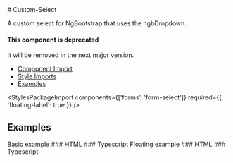 
<Meta of={CustomSelectStories} />

<div className="docs-title">
  # Custom-Select

  <nav>
    <link-design of={JSON.stringify(CustomSelectStories)}></link-design>
    <PostComponentDemoLink component="custom-select" />
  </nav>
</div>

<p className="lead">A custom select for NgBootstrap that uses the ngbDropdown.</p>

<PostBanner type="warning">
  <h4 slot="heading">This component is deprecated</h4>
  <p>It will be removed in the next major version.</p>
</PostBanner>

<ul>
  <li>
    <a href="#component-import" target="_self">
      Component Import
    </a>
  </li>
  <li>
    <a href="#style-imports" target="_self">
      Style Imports
    </a>
  </li>
  <li>
    <a href="#examples" target="_self">
      Examples
    </a>
  </li>
</ul>

<NgbComponentImport component="dropdown" />

<StylesPackageImport components={['forms', 'form-select']} required={{ 'floating-label': true }} />

## Examples

<post-tabs>
  <post-tab-header panel="sampleBasic">Basic example</post-tab-header>
  <post-tab-panel name="sampleBasic">
    ### HTML
    <Source code={SampleBasicHTML} language="html" />
    ### Typescript
    <Source code={SampleBasicTS} language="typescript" />
  </post-tab-panel>
  <post-tab-header panel="sampleFloating">Floating example</post-tab-header>
  <post-tab-panel name="sampleFloating">
    ### HTML
    <Source code={SampleFloatingHTML} language="html" />
    ### Typescript
    <Source code={SampleFloatingTS} language="typescript" />
  </post-tab-panel>
</post-tabs>
